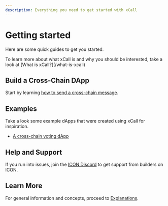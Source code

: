 ```yaml
---
description: Everything you need to get started with xCall
---
```



# Getting started

Here are some quick guides to get you started.

<Callout type="info" emoji="💡">
  To learn more about what xCall is and why you should be interested, take a look at [What is xCall?](/what-is-xcall)
</Callout>


## Build a Cross-Chain DApp  

Start by learning [how to send a cross-chain message](/quickstart/sending-a-message).

## Examples

Take a look some example dApps that were created using xCall for inspiration. 

* [A cross-chain voting dApp](https://github.com/icon-community/crosschain-voting-dapp)

## Help and Support

If you run into issues, join the [ICON Discord](https://icon.community/icondiscord/) to get support from builders on ICON.

## Learn More

For general information and concepts, proceed to [Explanations](/explanations).
